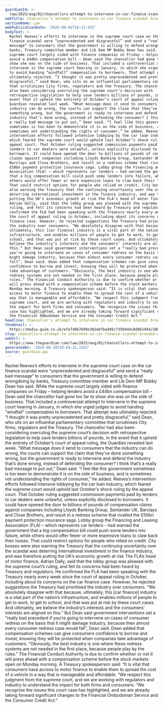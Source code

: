```yaml
---
guardianId: >-
  law/2025/aug/02/chancellors-attempt-to-intervene-in-car-finance-scandal-branded-disgraceful
webTitle: Chancellor’s attempt to intervene in car finance scandal branded ‘disgraceful’
sectionName: Law
webPublicationDate: '2025-08-02T16:12:43Z'
bodyText: >-
  Rachel Reeves’s efforts to intervene in the supreme court case on the car
  finance scandal were “unprecedented and disgraceful” and send a “really bad
  message” to consumers that the government is willing to defend wrongdoing by
  banks, Treasury committee member and Lib Dem MP Bobby Dean has said. While the
  supreme court largely sided with finance companies on Friday – helping lenders
  avoid a £44bn compensation bill – Dean said the chancellor had gone too far to
  show she was on the side of business. That included a controversial attempt to
  intervene in the supreme court hearing in January, in which she urged judges
  to avoid handing “windfall” compensation to borrowers. That attempt was
  ultimately rejected. “I thought it was pretty unprecedented and pretty
  disgraceful,” said Dean, who sits on an influential parliamentary committee
  that scrutinises City firms, regulators and the Treasury. The chancellor had
  also been considering overruling the supreme court’s decision with
  retrospective legislation to help save lenders billions of pounds, in the
  event that it upheld the entirety of October’s court of appeal ruling, the
  Guardian revealed last week. “What message does it send to consumers that the
  industry can do wrong, the courts can support the claim that they’ve done
  something wrong, but the government is ready to intervene and defend the
  industry that’s done wrong, instead of defending the consumer? I think that’s
  a really bad message to put out,” Dean said. “I feel like this government
  sometimes is too keen to demonstrate it is on the side of business, and is
  sometimes not understanding the rights of consumer,” he added. Reeves’s
  intervention efforts followed intensive lobbying by the car loan industry,
  which feared the supreme court would uphold last October’s shock ruling by the
  appeal court. That October ruling suggested commission payments paid by
  lenders to car dealers were unlawful, unless explicitly disclosed to
  borrowers. It could have opened the door to billions of pounds of compensation
  claims against companies including Lloyds Banking Group, Santander UK,
  Barclays and Close Brothers, and result in a redress scheme that rivalled the
  £50bn payment protection insurance saga. Lobby group the Financing and Leasing
  Association (FLA) – which represents car lenders – had warned the government
  that a big compensation bill could push some lenders into failure, while
  others would offer fewer or more expensive loans to claw back their losses.
  That could restrict options for people who relied on credit. City bosses were
  also warning the Treasury that the continuing uncertainty over the scandal was
  deterring international investment in the finance industry, and was therefore
  putting the UK’s economic growth at risk The FLA’s head of motor finance,
  Adrian Dally, said that the lobby group was pleased with the supreme court’s
  ruling, and felt its concerns had been heard by Treasury and regulators. He
  confirmed the FLA had been speaking with the Treasury nearly every week since
  the court of appeal ruling in October, including about its concerns on the car
  finance case. However, he rejected suggestions the Treasury had prioritised
  the industry over consumers. “We absolutely disagree with that because,
  ultimately, this [car finance] industry is a vital part of the nation’s
  infrastructure, and enables millions of people to get to work, to get to
  school, and that was put at risk by these court cases. And ultimately, we
  believe the industry’s interests and the consumers’ interests are aligned on
  this.” But Dean said government interventions set a “really bad precedent if
  you’re going to intervene on cases of consumer redress on the basis that it
  might damage industry, because then almost every consumer redress case would
  fall”, Dean said. Dean added that compensation schemes can give consumers
  confidence to borrow and invest, knowing they will be protected when companies
  take advantage of customers. “Obviously, the best industry is one where these
  redress systems are not needed in the first place, because people play by the
  rules.” The Financial Conduct Authority is due to confirm whether or not it
  will press ahead with a compensation scheme before the stock markets open on
  Monday morning. A Treasury spokesperson said: “It is vital that consumers have
  access to motor finance to enable them to spread the cost of a vehicle in a
  way that is manageable and affordable. “We respect this judgment from the
  supreme court, and we are working with regulators and industry to understand
  the impact for both firms and consumers. “We recognise the issues this court
  case has highlighted, and we are already taking forward significant changes to
  the Financial Ombudsman Service and the Consumer Credit Act.”
headline: Chancellor’s attempt to intervene in car finance scandal branded ‘disgraceful’
thumbnail: >-
  https://media.guim.co.uk/efe748b7699e302ebfba945c735044dc8d861944/288_260_4652_3721/500.jpg
slug: chancellors-attempt-to-intervene-in-car-finance-scandal-branded-disgraceful
webUrl: >-
  https://www.theguardian.com/law/2025/aug/02/chancellors-attempt-to-intervene-in-car-finance-scandal-branded-disgraceful
generatedAt: '2025-08-28T20:04:31.126Z'
source: guardian-api
---
```

Rachel Reeves’s efforts to intervene in the supreme court case on the car finance scandal were “unprecedented and disgraceful” and send a “really bad message” to consumers that the government is willing to defend wrongdoing by banks, Treasury committee member and Lib Dem MP Bobby Dean has said. While the supreme court largely sided with finance companies on Friday – helping lenders avoid a £44bn compensation bill – Dean said the chancellor had gone too far to show she was on the side of business. That included a controversial attempt to intervene in the supreme court hearing in January, in which she urged judges to avoid handing “windfall” compensation to borrowers. That attempt was ultimately rejected. “I thought it was pretty unprecedented and pretty disgraceful,” said Dean, who sits on an influential parliamentary committee that scrutinises City firms, regulators and the Treasury. The chancellor had also been considering overruling the supreme court’s decision with retrospective legislation to help save lenders billions of pounds, in the event that it upheld the entirety of October’s court of appeal ruling, the Guardian revealed last week. “What message does it send to consumers that the industry can do wrong, the courts can support the claim that they’ve done something wrong, but the government is ready to intervene and defend the industry that’s done wrong, instead of defending the consumer? I think that’s a really bad message to put out,” Dean said. “I feel like this government sometimes is too keen to demonstrate it is on the side of business, and is sometimes not understanding the rights of consumer,” he added. Reeves’s intervention efforts followed intensive lobbying by the car loan industry, which feared the supreme court would uphold last October’s shock ruling by the appeal court. That October ruling suggested commission payments paid by lenders to car dealers were unlawful, unless explicitly disclosed to borrowers. It could have opened the door to billions of pounds of compensation claims against companies including Lloyds Banking Group, Santander UK, Barclays and Close Brothers, and result in a redress scheme that rivalled the £50bn payment protection insurance saga. Lobby group the Financing and Leasing Association (FLA) – which represents car lenders – had warned the government that a big compensation bill could push some lenders into failure, while others would offer fewer or more expensive loans to claw back their losses. That could restrict options for people who relied on credit. City bosses were also warning the Treasury that the continuing uncertainty over the scandal was deterring international investment in the finance industry, and was therefore putting the UK’s economic growth at risk The FLA’s head of motor finance, Adrian Dally, said that the lobby group was pleased with the supreme court’s ruling, and felt its concerns had been heard by Treasury and regulators. He confirmed the FLA had been speaking with the Treasury nearly every week since the court of appeal ruling in October, including about its concerns on the car finance case. However, he rejected suggestions the Treasury had prioritised the industry over consumers. “We absolutely disagree with that because, ultimately, this [car finance] industry is a vital part of the nation’s infrastructure, and enables millions of people to get to work, to get to school, and that was put at risk by these court cases. And ultimately, we believe the industry’s interests and the consumers’ interests are aligned on this.” But Dean said government interventions set a “really bad precedent if you’re going to intervene on cases of consumer redress on the basis that it might damage industry, because then almost every consumer redress case would fall”, Dean said. Dean added that compensation schemes can give consumers confidence to borrow and invest, knowing they will be protected when companies take advantage of customers. “Obviously, the best industry is one where these redress systems are not needed in the first place, because people play by the rules.” The Financial Conduct Authority is due to confirm whether or not it will press ahead with a compensation scheme before the stock markets open on Monday morning. A Treasury spokesperson said: “It is vital that consumers have access to motor finance to enable them to spread the cost of a vehicle in a way that is manageable and affordable. “We respect this judgment from the supreme court, and we are working with regulators and industry to understand the impact for both firms and consumers. “We recognise the issues this court case has highlighted, and we are already taking forward significant changes to the Financial Ombudsman Service and the Consumer Credit Act.”
